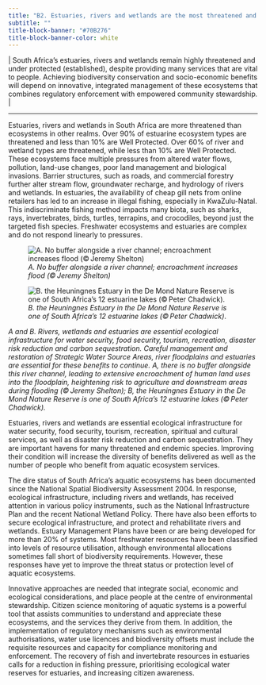 ```yaml
---
title: "B2. Estuaries, rivers and wetlands are the most threatened and least protected ecosystems in South Africa"
subtitle: ""
title-block-banner: "#70B276"
title-block-banner-color: white
---
```


\| South Africa’s estuaries, rivers and wetlands remain highly threatened and under protected (established), despite providing many services that are vital to people. Achieving biodiversity conservation and socio-economic benefits will depend on innovative, integrated management of these ecosystems that combines regulatory enforcement with empowered community stewardship*.* \| 

------------------------------------------------------------------------

Estuaries, rivers and wetlands in South Africa are more threatened than ecosystems in other realms. Over 90% of estuarine ecosystem types are threatened and less than 10% are Well Protected. Over 60% of river and wetland types are threatened, while less than 10% are Well Protected. These ecosystems face multiple pressures from altered water flows, pollution, land-use changes, poor land management and biological invasions. Barrier structures, such as roads, and commercial forestry further alter stream flow, groundwater recharge, and hydrology of rivers and wetlands. In estuaries, the availability of cheap gill nets from online retailers has led to an increase in illegal fishing, especially in KwaZulu-Natal. This indiscriminate fishing method impacts many biota, such as sharks, rays, invertebrates, birds, turtles, terrapins, and crocodiles, beyond just the targeted fish species. Freshwater ecosystems and estuaries are complex and do not respond linearly to pressures.

:::{.fgure}
:::{layout-ncol=2}
![*A. No buffer alongside a river channel; encroachment increases flood (© Jeremy Shelton)*](imgs/28a.%20Pg32_KMB2_floodplainagriculture_(c)Jeremy%20Shelton-NBA2025-60.png)

![*B. the Heuningnes Estuary in the De Mond Nature Reserve is one of South Africa's 12 estuarine lakes (© Peter Chadwick)*.](imgs/28b.%20Pg32_KMB2_heuningness_estuary_(c)Peter_Chadwick.png)
:::
*A and B. Rivers, wetlands and estuaries are essential ecological infrastructure for water security, food security, tourism, recreation, disaster risk reduction and carbon sequestration. Careful management and restoration of Strategic Water Source Areas, river floodplains and estuaries are essential for these benefits to continue. A, there is no buffer alongside this river channel, leading to extensive encroachment of human land uses into the floodplain, heightening risk to agriculture and downstream areas during flooding (© Jeremy Shelton); B, the Heuningnes Estuary in the De Mond Nature Reserve is one of South Africa’s 12 estuarine lakes (© Peter Chadwick).*

Estuaries, rivers and wetlands are essential ecological infrastructure for water security, food security, tourism, recreation, spiritual and cultural services, as well as disaster risk reduction and carbon sequestration. They are important havens for many threatened and endemic species. Improving their condition will increase the diversity of benefits delivered as well as the number of people who benefit from aquatic ecosystem services.

The dire status of South Africa’s aquatic ecosystems has been documented since the National Spatial Biodiversity Assessment 2004. In response, ecological infrastructure, including rivers and wetlands, has received attention in various policy instruments, such as the National Infrastructure Plan and the recent National Wetland Policy. There have also been efforts to secure ecological infrastructure, and protect and rehabilitate rivers and wetlands. Estuary Management Plans have been or are being developed for more than 20% of systems. Most freshwater resources have been classified into levels of resource utilisation, although environmental allocations sometimes fall short of biodiversity requirements. However, these responses have yet to improve the threat status or protection level of aquatic ecosystems.

Innovative approaches are needed that integrate social, economic and ecological considerations, and place people at the centre of environmental stewardship. Citizen science monitoring of aquatic systems is a powerful tool that assists communities to understand and appreciate these ecosystems, and the services they derive from them. In addition, the implementation of regulatory mechanisms such as environmental authorisations, water use licences and biodiversity offsets must include the requisite resources and capacity for compliance monitoring and enforcement. The recovery of fish and invertebrate resources in estuaries calls for a reduction in fishing pressure, prioritising ecological water reserves for estuaries, and increasing citizen awareness.


:::